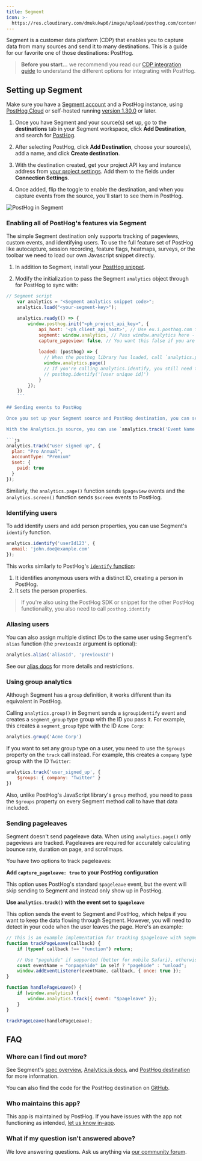 ```yaml
---
title: Segment
icon: >-
  https://res.cloudinary.com/dmukukwp6/image/upload/posthog.com/contents/images/docs/integrate/frameworks/segment.svg
---
```



Segment is a customer data platform (CDP) that enables you to capture data from many sources and send it to many destinations. This is a guide for our favorite one of those destinations: PostHog. 

> **Before you start...** we recommend you read our [CDP integration guide](/docs/integrate/cdp) to understand the different options for integrating with PostHog.

## Setting up Segment

Make sure you have a [Segment account](https://segment.com/docs/#getting-started) and a PostHog instance, using [PostHog Cloud](https://us.posthog.com/signup) or self-hosted running [version 1.30.0](/blog/the-posthog-array-1-30-0) or later.

1. Once you have Segment and your source(s) set up, go to the **destinations** tab in your Segment workspace, click **Add Destination**, and search for [PostHog](https://segment.com/docs/connections/destinations/catalog/posthog/).

2. After selecting PostHog, click **Add Destination**, choose your source(s), add a name, and click **Create destination**.

3. With the destination created, get your project API key and instance address from [your project settings](https://us.posthog.com/settings/project). Add them to the fields under **Connection Settings**.

4. Once added, flip the toggle to enable the destination, and when you capture events from the source, you'll start to see them in PostHog.

![PostHog in Segment](https://res.cloudinary.com/dmukukwp6/image/upload/Clean_Shot_2024_08_21_at_16_19_25_2x_0412011458.png)

### Enabling all of PostHog's features via Segment

The simple Segment destination only supports tracking of pageviews, custom events, and identifying users. To use the full feature set of PostHog like autocapture, session recording, feature flags, heatmaps, surveys, or the toolbar we need to load our own Javascript snippet directly.

1. In addition to Segment, install your [PostHog snippet](/docs/libraries/js#installation).

2. Modify the initialization to pass the Segment `analytics` object through for PostHog to sync with:

    <Snippet />
```js
// Segment script
    var analytics = "<Segment analytics snippet code>"; 
    analytics.load("<your-segment-key>");

    analytics.ready(() => {
        window.posthog.init("<ph_project_api_key>", {
            api_host: '<ph_client_api_host>', // Use eu.i.posthog.com for EU instances
            segment: window.analytics, // Pass window.analytics here - NOTE: `window.` is important
            capture_pageview: false, // You want this false if you are going to use segment's `analytics.page()` for pageviews
            
            loaded: (posthog) => {
              // When the posthog library has loaded, call `analytics.page()` explicitly.
              window.analytics.page()
              // If you're calling analytics.identify, you still need to call posthog.identify too
              // posthog.identify('[user unique id]')
            }
        });
    })
    ```

## Sending events to PostHog

Once you set up your Segment source and PostHog destination, you can send events via Segment to PostHog. You do this through one of its source libraries or its API. The PostHog destination supports the identify, track, page, screen, group, and alias definitions.

With the Analytics.js source, you can use `analytics.track('Event Name')` to send events to Segment, which is then sent to PostHog. For example, this sends a `user signed up` event with `plan` and `accountType` event properties and a `paid` person property to PostHog:

```js
analytics.track("user signed up", {
  plan: "Pro Annual",
  accountType: "Premium"
  $set: {
    paid: true
  }
});
```

Similarly, the `analytics.page()` function sends `$pageview` events and the `analytics.screen()` function sends `$screen` events to PostHog.


### Identifying users

To add identify users and add person properties, you can use Segment's `identify` function.

```js
analytics.identify('userId123', {
  email: 'john.doe@example.com'
});
```

This works similarly to PostHog's [`identify` function](/docs/product-analytics/identify):

1. It identifies anonymous users with a distinct ID, creating a person in PostHog.
2. It sets the person properties.

> If you're also using the PostHog SDK or snippet for the other PostHog functionality, you also need to call `posthog.identify`

### Aliasing users

You can also assign multiple distinct IDs to the same user using Segment's `alias` function (the `previousId` argument is optional):

```js
analytics.alias('aliasId', 'previousId')  
```

See our [alias docs](/docs/product-analytics/identify#alias-assigning-multiple-distinct-ids-to-the-same-user) for more details and restrictions.

### Using group analytics

Although Segment has a `group` definition, it works different than its equivalent in PostHog.

Calling `analytics.group()` in Segment sends a `$groupidentify` event and creates a `segment_group` type group with the ID you pass it. For example, this creates a `segment_group` type with the ID `Acme Corp`:

```js
analytics.group('Acme Corp')
```

If you want to set any group type on a user, you need to use the `$groups` property on the `track` call instead. For example, this creates a `company` type group with the ID `Twitter`:

```js
analytics.track('user_signed_up', {
    $groups: { company: 'Twitter' }
})
```

Also, unlike PostHog's JavaScript library's `group` method, you need to pass the `$groups` property on every Segment method call to have that data included.

### Sending pageleaves

Segment doesn't send pageleave data. When using `analytics.page()` only pageviews are tracked. Pageleaves are required for accurately calculating bounce rate, duration on page, and scrollmaps.

You have two options to track pageleaves:

**Add `capture_pageleave: true` to your PostHog configuration**

This option uses PostHog's standard `$pageleave` event, but the event will skip sending to Segment and instead only show up in PostHog.

**Use `analytics.track()` with the event set to `$pageleave`**

This option sends the event to Segment and PostHog, which helps if you want to keep the data flowing through Segment. However, you will need to detect in your code when the user leaves the page. Here's an example:

```js
// This is an example implementation for tracking $pageleave with Segment
function trackPageLeave(callback) {
    if (typeof callback !== "function") return;

    // Use "pagehide" if supported (better for mobile Safari), otherwise fallback to "unload". See https://calendar.perfplanet.com/2020/beaconing-in-practice/#beaconing-reliability-avoiding-abandons
    const eventName = "onpagehide" in self ? "pagehide" : "unload";
    window.addEventListener(eventName, callback, { once: true });
}

function handlePageLeave() {
    if (window.analytics) {
        window.analytics.track({ event: "$pageleave" });
    }
}

trackPageLeave(handlePageLeave);
```


## FAQ

### Where can I find out more?

See Segment's [spec overview](https://segment.com/docs/connections/spec/), [Analytics.js docs](https://segment.com/docs/connections/sources/catalog/libraries/website/javascript/), and [PostHog destination](https://segment.com/catalog/integrations/destination/posthog/) for more information. 

You can also find the code for the PostHog destination on [GitHub](https://github.com/PostHog/posthog-segment).

### Who maintains this app?

This app is maintained by PostHog. If you have issues with the app not functioning as intended, [let us know in-app](http://us.posthog.com/home#supportModal).

### What if my question isn't answered above?

We love answering questions. Ask us anything via [our community forum](/questions).
